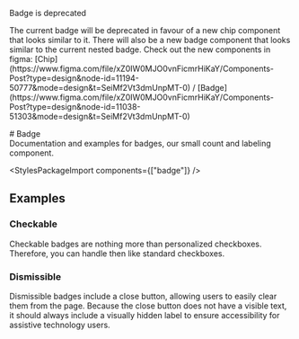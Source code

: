 

<Meta of={badgeStories} />

<PostAlert type="warning">
  <p slot="heading">Badge is deprecated</p>
  <p>
    The current badge will be deprecated in favour of a new chip component that looks similar to it. There will also be a new badge component
    that looks similar to the current nested badge.
    Check out the new components in figma:
    [Chip](https://www.figma.com/file/xZ0IW0MJO0vnFicmrHiKaY/Components-Post?type=design&node-id=11194-50777&mode=design&t=SeiMf2Vt3dmUnpMT-0)
    /
    [Badge](https://www.figma.com/file/xZ0IW0MJO0vnFicmrHiKaY/Components-Post?type=design&node-id=11038-51303&mode=design&t=SeiMf2Vt3dmUnpMT-0)
  </p>
</PostAlert>
# Badge

<div className="lead">
  Documentation and examples for badges, our small count and labeling component.
</div>

<Canvas sourceState="shown" of={badgeStories.Default} />
<div className="hide-col-default">
  <Controls of={badgeStories.Default} />
</div>

<StylesPackageImport components={["badge"]} />

## Examples

### Checkable

Checkable badges are nothing more than personalized checkboxes.
Therefore, you can handle then like standard checkboxes.

<Canvas of={badgeStories.Checkable} />

### Dismissible

Dismissible badges include a close button, allowing users to easily clear them from the page.
Because the close button does not have a visible text,
it should always include a visually hidden label to ensure accessibility for assistive technology users.

<Canvas of={badgeStories.Dismissible} />
